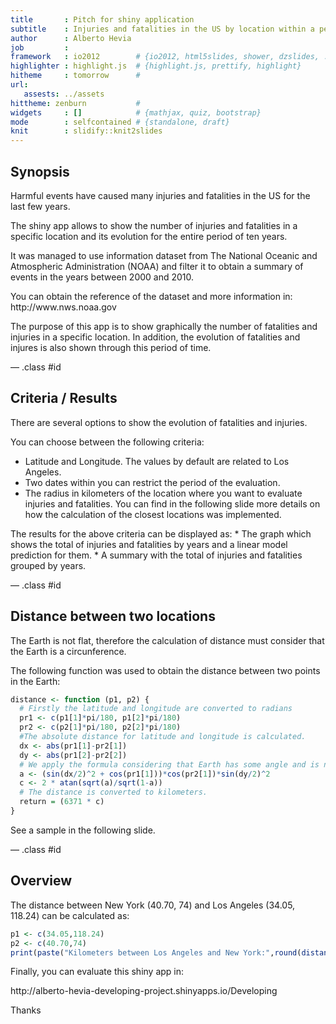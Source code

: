 ```yaml
---
title       : Pitch for shiny application
subtitle    : Injuries and fatalities in the US by location within a period of time
author      : Alberto Hevia
job         : 
framework   : io2012        # {io2012, html5slides, shower, dzslides, ...}
highlighter : highlight.js  # {highlight.js, prettify, highlight}
hitheme     : tomorrow      # 
url: 
   assests: ../assets
hittheme: zenburn           #
widgets     : []            # {mathjax, quiz, bootstrap}
mode        : selfcontained # {standalone, draft}
knit        : slidify::knit2slides
---
```


## Synopsis


Harmful events have caused many injuries and fatalities in the US for the last few years.

The shiny app allows to show the number of injuries and fatalities in a specific location and its evolution for the entire period of ten years. 

It was managed to use information dataset from The National Oceanic and Atmospheric Administration (NOAA) and filter it to obtain a summary of events in the years between 2000 and 2010.

You can obtain the reference of the dataset and more information in:
http://www.nws.noaa.gov

The purpose of this app is to show graphically the number of fatalities and injuries in a specific location. In addition, the evolution of fatalities and injures is also shown through this period of time.


--- .class #id 

## Criteria / Results

There are several options to show the evolution of fatalities and injuries. 

You can choose between the following criteria:

  * Latitude and Longitude. The values by default are related to Los Angeles.
  * Two dates within you can restrict the period of the evaluation. 
  * The radius in kilometers of the location where you want to evaluate injuries and fatalities. 
  You can find in the following slide more details on how the calculation of the closest locations was implemented.

The results for the above criteria can be displayed as:
  * The graph which shows the total of injuries and fatalities by years and a linear model prediction for them.
  * A summary with the total of injuries and fatalities grouped by years.


--- .class #id

## Distance between two locations

The Earth is not flat, therefore the calculation of distance must consider that the Earth is a circunference.

The following function was used to obtain the distance between two points in the Earth:

```r
distance <- function (p1, p2) {
  # Firstly the latitude and longitude are converted to radians
  pr1 <- c(p1[1]*pi/180, p1[2]*pi/180)
  pr2 <- c(p2[1]*pi/180, p2[2]*pi/180)
  #The absolute distance for latitude and longitude is calculated.
  dx <- abs(pr1[1]-pr2[1])
  dy <- abs(pr1[2]-pr2[2])
  # We apply the formula considering that Earth has some angle and is not flat  
  a <- (sin(dx/2)^2 + cos(pr1[1]))*cos(pr2[1])*sin(dy/2)^2
  c <- 2 * atan(sqrt(a)/sqrt(1-a))
  # The distance is converted to kilometers.
  return = (6371 * c)
}
```

See a sample in the following slide.

--- .class #id

## Overview

The distance between New York (40.70, 74) and Los Angeles (34.05, 118.24) can be calculated as:
```r
p1 <- c(34.05,118.24)
p2 <- c(40.70,74)
print(paste("Kilometers between Los Angeles and New York:",round(distance(p1,p2),2)))
```

    
    
Finally, you can evaluate this shiny app in:

http://alberto-hevia-developing-project.shinyapps.io/Developing

 
  
Thanks

